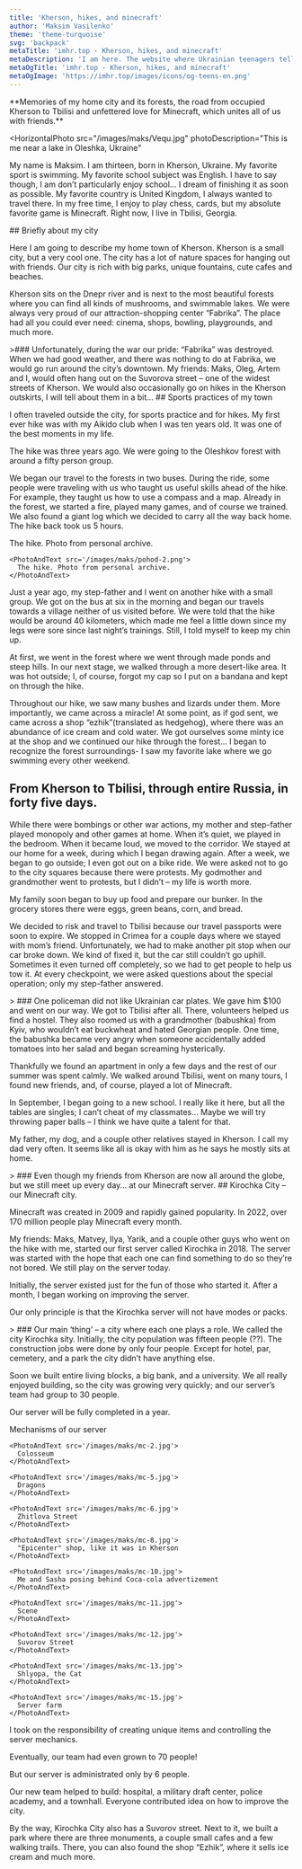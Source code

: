 ```yaml
---
title: 'Kherson, hikes, and minecraft'
author: 'Maksim Vasilenko'
theme: 'theme-turquoise'
svg: 'backpack'
metaTitle: 'imhr.top - Kherson, hikes, and minecraft'
metaDescription: 'I am here. The website where Ukrainian teenagers tells their stories.'
metaOgTitle: 'imhr.top - Kherson, hikes, and minecraft'
metaOgImage: 'https://imhr.top/images/icons/og-teens-en.png'
---
```


<Heading img="/images/maks/maks.jpg" />

<Medium>
  **Memories of my home city and its forests, the road from occupied Kherson to Tbilisi and unfettered love for Minecraft, which unites all of us with friends.**
</Medium>

<HorizontalPhoto
  src="/images/maks/Vequ.jpg"
  photoDescription="This is me near a lake in Oleshka, Ukraine"
>
  My name is Maksim. I am thirteen, born in Kherson, Ukraine. My favorite sport is swimming. My favorite school subject was English. I have to say though, I am don’t particularly enjoy school… I dream of finishing it as soon as possible. My favorite country is United Kingdom, I always wanted to travel there. In my free time, I enjoy to play chess, cards, but my absolute favorite game is Minecraft. Right now, I live in Tbilisi, Georgia.
</HorizontalPhoto>

<Medium>
  ## Briefly about my city

  Here I am going to describe my home town of Kherson. Kherson is a small city, but a very cool one. The city has a lot of nature spaces for hanging out with friends. Our city is rich with big parks, unique fountains, cute cafes and beaches.

  Kherson sits on the Dnepr river and is next to the most beautiful forests where you can find all kinds of mushrooms, and swimmable lakes. We were always very proud of our attraction-shopping center “Fabrika”. The place had all you could ever need: cinema, shops, bowling, playgrounds, and much more.

</Medium>

<Large>
  >### Unfortunately, during the war our pride: “Fabrika” was destroyed.
</Large>

<Medium>
  When we had good weather, and there was nothing to do at Fabrika, we would go run around the city’s downtown. My friends: Maks, Oleg, Artem and I, would often hang out on the Suvorova street – one of the widest streets of Kherson. We would also occasionally go on hikes in the Kherson outskirts, I will tell about them in a bit…
</Medium>

<Fullpage>
  <PhotoFullPage
    src="/images/maks/kherson.jpg"
    text="My favorite street of Kherson. Photo taken from  https://khers-on.com"
  />
</Fullpage>

<Medium>
  ## Sports practices of my town

  I often traveled outside the city, for sports practice and for hikes. My first ever hike was with my Aikido club when I was ten years old. It was one of the best moments in my life.
  
  The hike was three years ago. We were going to the Oleshkov forest with around a fifty person group.

  We began our travel to the forests in two buses. During the ride, some people were traveling with us who taught us useful skills ahead of the hike. For example, they taught us how to use a compass and a map. Already in the forest, we started a fire, played many games, and of course we trained. We also found a giant log which we decided to carry all the way back home. The hike back took us 5 hours.

</Medium>

<Large>
  <Slider>
    <PhotoAndText src='/images/maks/pohod-1.png'>
      The hike. Photo from personal archive.
    </PhotoAndText>

    <PhotoAndText src='/images/maks/pohod-2.png'>
      The hike. Photo from personal archive.
    </PhotoAndText>

  </Slider>
</Large>

<Medium>
  Just a year ago, my step-father and I went on another hike with a small group. We got on the bus at six in the morning and began our travels towards a village neither of us visited before. We were told that the hike would be around 40 kilometers, which made me feel a little down since my legs were sore since last night’s trainings. Still, I told myself to keep my chin up.

  At first, we went in the forest where we went through made ponds and steep hills. In our next stage, we walked through a more desert-like area. It was hot outside; I, of course, forgot my cap so I put on a bandana and kept on through the hike.

  Throughout our hike, we saw many bushes and lizards under them. More importantly, we came across a miracle! At some point, as if god sent, we came across a shop “ezhik”(translated as hedgehog), where there was an abundance of ice cream and cold water. We got ourselves some minty ice at the shop and we continued our hike through the forest… I began to recognize the forest surroundings- I saw my favorite lake where we go swimming every other weekend.

  ## From Kherson to Tbilisi, through entire Russia, in forty five days.

  While there were bombings or other war actions, my mother and step-father played monopoly and other games at home. When it’s quiet, we played in the bedroom. When it became loud, we moved to the corridor. We stayed at our home for a week, during which I began drawing again. After a week, we began to go outside; I even got out on a bike ride. We were asked not to go to the city squares because there were protests. My godmother and grandmother went to protests, but I didn’t – my life is worth more.

  My family soon began to buy up food and prepare our bunker. In the grocery stores there were eggs, green beans, corn, and bread.

  We decided to risk and travel to Tbilisi because our travel passports were soon to expire. We stopped in Crimea for a couple days where we stayed with mom’s friend. Unfortunately, we had to make another pit stop when our car broke down. We kind of fixed it, but the car still couldn’t go uphill. Sometimes it even turned off completely, so we had to get people to help us tow it. At every checkpoint, we were asked questions about the special operation; only my step-father answered.

</Medium>

<Large>
  > ### One policeman did not like Ukrainian car plates. We gave him $100 and went on our way.
</Large>

<Medium>
  We got to Tbilisi after all. There, volunteers helped us find a hostel. They also roomed us with a grandmother (babushka) from Kyiv, who wouldn’t eat buckwheat and hated Georgian people. One time, the babushka became very angry when someone accidentally added tomatoes into her salad and began screaming hysterically.

  Thankfully we found an apartment in only a few days and the rest of our summer was spent calmly. We walked around Tbilisi, went on many tours, I found new friends, and, of course, played a lot of Minecraft.

  In September, I began going to a new school. I really like it here, but all the tables are singles; I can’t cheat of my classmates… Maybe we will try throwing paper balls – I think we have quite a talent for that. 

  My father, my dog, and a couple other relatives stayed in Kherson. I call my dad very often. It seems like all is okay with him as he says he mostly sits at home.

</Medium>

<Large>
  > ### Even though my friends from Kherson are now all around the globe, but we still meet up every day… at our Minecraft server.
</Large>

<Medium>
  ## Kirochka City – our Minecraft city.

  Minecraft was created in 2009 and rapidly gained popularity. In 2022, over 170 million people play Minecraft every month.

  My friends: Maks, Matvey, Ilya, Yarik, and a couple other guys who went on the hike with me, started our first server called Kirochka in 2018. The server was started with the hope that each one can find something to do so they’re not bored. We still play on the server today.
  
  Initially, the server existed just for the fun of those who started it. After a month, I began working on improving the server.

  Our only principle is that the Kirochka server will not have modes or packs.

</Medium>

<Large>
  > ### Our main ‘thing’ – a city where each one plays a role.
</Large>

<Medium>
  We called the city Kirochka sity. Initially, the city population was fifteen people (??). The construction jobs were done by only four people. Except for hotel, par, cemetery, and a park the city didn’t have anything else.

  Soon we built entire living blocks, a big bank, and a university. We all really enjoyed building, so the city was growing very quickly; and our server’s team had group to 30 people.

  Our server will be fully completed in a year.

</Medium>

<Large>
  <Slider>
    <PhotoAndText src='/images/maks/mc-1.jpg'>
      Mechanisms of our server
    </PhotoAndText>

    <PhotoAndText src='/images/maks/mc-2.jpg'>
      Colosseum
    </PhotoAndText>

    <PhotoAndText src='/images/maks/mc-5.jpg'>
      Dragons
    </PhotoAndText>

    <PhotoAndText src='/images/maks/mc-6.jpg'>
      Zhitlova Street
    </PhotoAndText>

    <PhotoAndText src='/images/maks/mc-8.jpg'>
      "Epicenter" shop, like it was in Kherson
    </PhotoAndText>

    <PhotoAndText src='/images/maks/mc-10.jpg'>
      Me and Sasha posing behind Coca-cola advertizement
    </PhotoAndText>

    <PhotoAndText src='/images/maks/mc-11.jpg'>
      Scene
    </PhotoAndText>

    <PhotoAndText src='/images/maks/mc-12.jpg'>
      Suvorov Street
    </PhotoAndText>

    <PhotoAndText src='/images/maks/mc-13.jpg'>
      Shlyopa, the Cat
    </PhotoAndText>

    <PhotoAndText src='/images/maks/mc-15.jpg'>
      Server farm
    </PhotoAndText>

  </Slider> 
</Large>

<Medium>
  I took on the responsibility of creating unique items and controlling the server mechanics.

  Eventually, our team had even grown to 70 people!

  But our server is administrated only by 6 people.

  Our new team helped to build: hospital, a military draft center, police academy, and a townhall. Everyone contributed idea on how to improve the city.

  By the way, Kirochka City also has a Suvorov street. Next to it, we built a park where there are three monuments, a couple small cafes and a few walking trails. There, you can also found the shop “Ezhik”, where it sells ice cream and much more.

</Medium>

